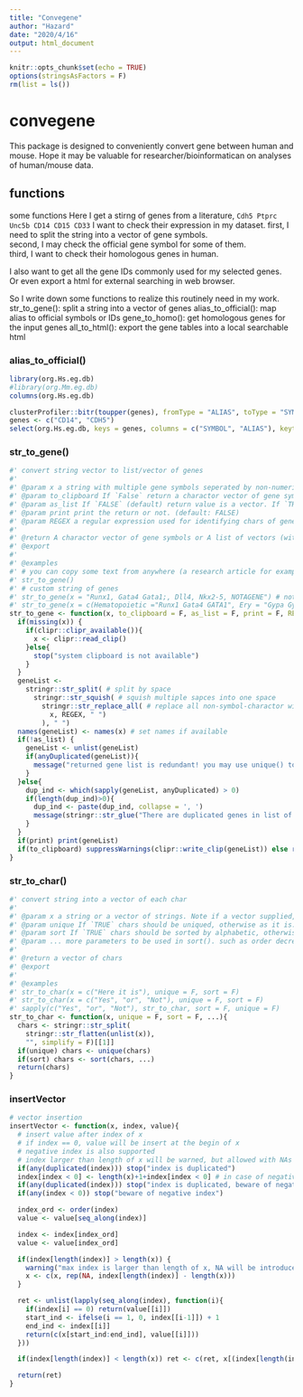 ```yaml
---
title: "Convegene"
author: "Hazard"
date: "2020/4/16"
output: html_document
---
```


```r
knitr::opts_chunk$set(echo = TRUE)
options(stringsAsFactors = F)
rm(list = ls())
```

# convegene
This package is designed to conveniently convert gene between human and mouse.
Hope it may be valuable for researcher/bioinformatican on analyses of human/mouse data.

## functions
some functions
Here I get a stirng of genes from a literature,
`Cdh5 Ptprc Unc5b CD14 CD15 CD33`
I want to check their expression in my dataset.
first, I need to split the string into a vector of gene symbols.    
second, I may check the official gene symbol for some of them.   
third, I want to check their homologous genes in human.   

I also want to get all the gene IDs commonly used for my selected genes.   
Or even export a html for external searching in web browser.   

So I write down some functions to realize this routinely need in my work.   
str_to_gene(): split a string into a vector of genes
alias_to_official(): map alias to official symbols or IDs
gene_to_homo(): get homologous genes for the input genes
all_to_html(): export the gene tables into a local searchable html

### alias_to_official()
```r
library(org.Hs.eg.db)
#library(org.Mm.eg.db)
columns(org.Hs.eg.db)

clusterProfiler::bitr(toupper(genes), fromType = "ALIAS", toType = "SYMBOL", OrgDb = org.Hs.eg.db)
genes <- c("CD14", "CDH5")
select(org.Hs.eg.db, keys = genes, columns = c("SYMBOL", "ALIAS"), keytype = "SYMBOL")
```


### str_to_gene()
```r
#' convert string vector to list/vector of genes
#'
#' @param x a string with multiple gene symbols seperated by non-numeric/letter/hyphen (Depends on REGEX parameter below); numeric/letter/hyphen charactor will be treated as parts of gene symbols. A vector of strings is also supported, in which case you can choose to return list. If missing of x, the string will be read from system clipboard automately (I like it!).
#' @param to_clipboard If `False` return a charactor vector of gene symbols (default), if `TRUE` return value to clipboard
#' @param as_list If `FALSE` (default) return value is a vector. If `TRUE` reutrn value is structured in list, this is useful when `to_clipboard=T` so that you can paste the return (symbols with quoted) to python.
#' @param print print the return or not. (default: FALSE)
#' @param REGEX a regular expression used for identifying chars of gene symbols. Default setting should work in most cases. You can also customize it yourself.
#'
#' @return A charactor vector of gene symbols or A list of vectors (with names if x named) in case of as_list=T
#' @export
#'
#' @examples
#' # you can copy some text from anywhere (a research article for example) and then str_to_gene() will help to parse it into gene vector.
#' str_to_gene()
#' # custom string of genes
#' str_to_gene(x = "Runx1, Gata4 Gata1;, Dll4, Nkx2-5, NOTAGENE") # note: the function does not check validity of gene symbols
#' str_to_gene(x = c(Hematopoietic ="Runx1 Gata4 GATA1", Ery = "Gypa Gype Ptprc", Endothelial = "Pecam1 Cdh5"), as_list = T)
str_to_gene <- function(x, to_clipboard = F, as_list = F, print = F, REGEX = "[^a-zA-Z0-9\\-\\.]"){
  if(missing(x)) {
    if(clipr::clipr_available()){
      x <- clipr::read_clip()
    }else{
      stop("system clipboard is not available")
    }
  }
  geneList <-
    stringr::str_split( # split by space
      stringr::str_squish( # squish multiple sapces into one space
        stringr::str_replace_all( # replace all non-symbol-charactor with a space
          x, REGEX, " ")
        ), " ")
  names(geneList) <- names(x) # set names if available
  if(!as_list) {
    geneList <- unlist(geneList)
    if(anyDuplicated(geneList)){
      message("returned gene list is redundant! you may use unique() to deduplicate it.")
    }
  }else{
    dup_ind <- which(sapply(geneList, anyDuplicated) > 0)
    if(length(dup_ind)>0){
      dup_ind <- paste(dup_ind, collapse = ', ')
      message(stringr::str_glue("There are duplicated genes in list of index {dup_ind}"))
    }
  }
  if(print) print(geneList)
  if(to_clipboard) suppressWarnings(clipr::write_clip(geneList)) else return(geneList)
}

```

### str_to_char()
```r
#' convert string into a vector of each char
#'
#' @param x a string or a vector of strings. Note if a vector supplied, it will be collapsed. If you wanna multiple vectors of char returned, you can use sapply() to wrapper the function.
#' @param unique If `TRUE` chars should be uniqued, otherwise as it is.
#' @param sort If `TRUE` chars should be sorted by alphabetic, otherwise as it is.
#' @param ... more parameters to be used in sort(). such as order decreasing = T if you like.
#'
#' @return a vector of chars
#' @export
#'
#' @examples
#' str_to_char(x = c("Here it is"), unique = F, sort = F)
#' str_to_char(x = c("Yes", "or", "Not"), unique = F, sort = F)
#' sapply(c("Yes", "or", "Not"), str_to_char, sort = F, unique = F)
str_to_char <- function(x, unique = F, sort = F, ...){
  chars <- stringr::str_split(
    stringr::str_flatten(unlist(x)),
    "", simplify = F)[[1]]
  if(unique) chars <- unique(chars)
  if(sort) chars <- sort(chars, ...)
  return(chars)
}

```



### insertVector
```r

# vector insertion
insertVector <- function(x, index, value){
  # insert value after index of x
  # if index == 0, value will be insert at the begin of x
  # negative index is also supported
  # index larger than length of x will be warned, but allowed with NAs filled in x.
  if(any(duplicated(index))) stop("index is duplicated")
  index[index < 0] <- length(x)+1+index[index < 0] # in case of negative index
  if(any(duplicated(index))) stop("index is duplicated, beware of negative index")
  if(any(index < 0)) stop("beware of negative index")

  index_ord <- order(index)
  value <- value[seq_along(index)]

  index <- index[index_ord]
  value <- value[index_ord]

  if(index[length(index)] > length(x)) {
    warning("max index is larger than length of x, NA will be introduced")
    x <- c(x, rep(NA, index[length(index)] - length(x)))
  }

  ret <- unlist(lapply(seq_along(index), function(i){
    if(index[i] == 0) return(value[[i]])
    start_ind <- ifelse(i == 1, 0, index[[i-1]]) + 1
    end_ind <- index[[i]]
    return(c(x[start_ind:end_ind], value[[i]]))
  }))

  if(index[length(index)] < length(x)) ret <- c(ret, x[(index[length(index)]+1):length(x)])

  return(ret)
}
```

